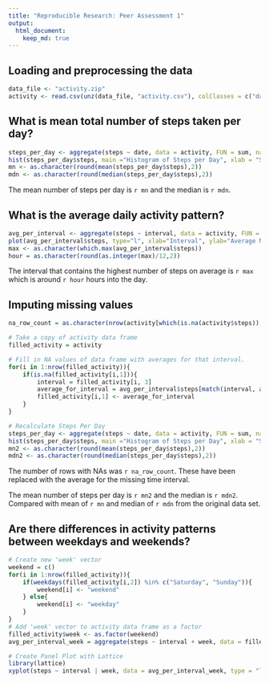 ```yaml
---
title: "Reproducible Research: Peer Assessment 1"
output: 
  html_document:
    keep_md: true
---
```



## Loading and preprocessing the data

```r

data_file <- "activity.zip"
activity <- read.csv(unz(data_file, "activity.csv"), colClasses = c("date" = "Date"))

```


## What is mean total number of steps taken per day?

```r

steps_per_day <- aggregate(steps ~ date, data = activity, FUN = sum, na.rm = TRUE)
hist(steps_per_day$steps, main ="Histogram of Steps per Day", xlab = "Steps per Day")
mn <- as.character(round(mean(steps_per_day$steps),2))
mdn <- as.character(round(median(steps_per_day$steps),2))

```

The mean number of steps per day is `r mn` and the median is `r mdn`.

## What is the average daily activity pattern?

```r

avg_per_interval <- aggregate(steps ~ interval, data = activity, FUN = mean, na.rm = TRUE)
plot(avg_per_interval$steps, type="l", xlab="Interval", ylab="Average No. of Steps")
max <- as.character(which.max(avg_per_interval$steps))
hour = as.character(round(as.integer(max)/12,2))

```

The interval that contains the highest number of steps on average is `r max` which is around `r hour` hours into the day.

## Imputing missing values

```r

na_row_count = as.character(nrow(activity[which(is.na(activity$steps)),]))

# Take a copy of activity data frame
filled_activity = activity

# Fill in NA values of data frame with averages for that interval.
for(i in 1:nrow(filled_activity)){
    if(is.na(filled_activity[i,1])){
        interval = filled_activity[i, 3]
        average_for_interval = avg_per_interval$steps[match(interval, avg_per_interval$interval)]
        filled_activity[i,1] <- average_for_interval
    } 
}

# Recalculate Steps Per Day
steps_per_day <- aggregate(steps ~ date, data = activity, FUN = sum, na.rm = TRUE)
hist(steps_per_day$steps, main ="Histogram of Steps per Day", xlab = "Steps per Day")
mn2 <- as.character(round(mean(steps_per_day$steps),2))
mdn2 <- as.character(round(median(steps_per_day$steps),2))
```

The number of rows with NAs was `r na_row_count`. These have been replaced with the average for the missing time interval.

The mean number of steps per day is `r mn2` and the median is `r mdn2`. Compared with mean of `r mn` and median of `r mdn` from the original data set.


## Are there differences in activity patterns between weekdays and weekends?

```r

# Create new 'week' vector
weekend = c()
for(i in 1:nrow(filled_activity)){
    if(weekdays(filled_activity[i,2]) %in% c("Saturday", "Sunday")){
        weekend[i] <- "weekend"
    } else{
        weekend[i] <- "weekday"
    }
}
# Add 'week' vector to activity data frame as a factor
filled_activity$week <- as.factor(weekend)
avg_per_interval_week = aggregate(steps ~ interval + week, data = filled_activity, FUN = mean)

# Create Panel Plot with Lattice
library(lattice)
xyplot(steps ~ interval | week, data = avg_per_interval_week, type = "l",  layout = c(1,2))
```